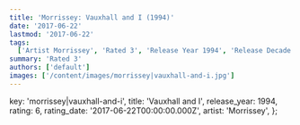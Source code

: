 ```yaml
---
title: 'Morrissey: Vauxhall and I (1994)'
date: '2017-06-22'
lastmod: '2017-06-22'
tags:
  ['Artist Morrissey', 'Rated 3', 'Release Year 1994', 'Release Decade 1990']
summary: 'Rated 3'
authors: ['default']
images: ['/content/images/morrissey|vauxhall-and-i.jpg']
---
```


  key: 'morrissey|vauxhall-and-i',
  title: 'Vauxhall and I',
  release_year: 1994,
  rating: 6,
  rating_date: '2017-06-22T00:00:00.000Z',
  artist: 'Morrissey',
};

<MusicRating data={data} />

